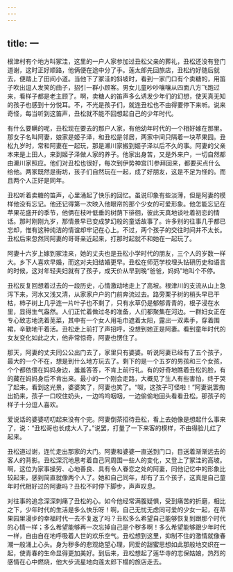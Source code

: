 ```yaml
---
---
---
```

title: 一
---




根津村有个地方叫冢洼，这里的一户人家参加过丑松父亲的葬礼，丑松还没有登门道谢，这时正好顺路，他俩便在途中分了手。莲太郎先回旅店，丑松约好随后就去，便踏上了田间小道。当他下了冢洼的斜坡时，看到一家门口有个卖糖的，用笛子吹出逗人发笑的曲子，招引一群小顾客。男女儿童吵吵嚷嚷从四面八方飞跑过来，看样子都是老主顾了。啊，卖糖人的笛声多么诱发少年们的幻想，使天真无知的孩子也感到十分悦耳。不，不光是孩子们，就连丑松也不由得要停下来听。说来奇怪，每当听到这笛声，丑松就不能不回想起自己的少年时代。

有什么要瞒的呢，丑松现在要去的那户人家，有他幼年时代的一个相好嫁在那里。那女子名叫阿妻，娘家是姬子泽，和丑松是邻居，两家中间只隔着一块苹果园。丑松九岁时，常和阿妻在一起玩，那是濑川家搬到姬子泽以后不久的事。阿妻的父亲本来是上田人，来到姬子泽做人家的养子。他家出身苦，又是外来户，一切自然都由濑川家照应。他们对丑松也很好，每次到伊势神宫[1]参拜回来，都要买点什么给他。两家既然是街坊，孩子们自然玩在一起，成了好朋友，这是不足为怪的。而且两个人正好是同年。

丑松听着卖糖的笛声，心里涌起了快乐的回忆。虽说印象有些淡薄，但是阿妻的模样他没有忘记。他还记得第一次映入他眼帘的那个少女的可爱形象。他怎能忘记在苹果花盛开的季节，他俩在枝叶低垂的树荫下徘徊，彼此天真地谈吐着初恋的情话。那时刚刚九岁，那情景早已变成梦幻般的童话故事了。许多别的往事几乎都已忘却，惟有这种纯洁的情谊却牢记在心上。不过，两个孩子的交往时间并不太长。丑松后来忽然同阿妻的哥哥亲近起来，打那时起就不和她在一起玩了。

阿妻十六岁上嫁到冢洼来，她的丈夫也是丑松小学时代的朋友，三个人的岁数一样大。乡下人喜欢早婚，而这对夫妇结婚更早。丑松在师范学校埋头钻研历史和语言的时候，这对年轻夫妇就有了孩子，成天价从早到晚“爸爸，妈妈”地叫个不停。

丑松反复回想着过去的一段历史，心情激动地走上了高坡。根津川的支流从山上急泻下来，河水又浅又清，从家家户户的门前奔流过去。路旁栗子树的梢头早已干枯，柿子树上几乎连一片叶子也不剩了，只有水草仍是郁郁青青的，根子浸在水里，显得生气盎然。人们正忙着做过冬的准备，人们都聚集在河边。一群妇女正在专心致志地洗着芜菜，其中有一个女人用毛巾遮着太阳，露出一双素手，穿着围裙，辛勤地干着活。丑松走上前打了声招呼，没想到她正是阿妻。看到童年时代的女友变化如此之大，他非常惊奇，阿妻也愣住了。

那天，阿妻的丈夫同公公出门去了，家里只有婆婆。听说阿妻已经有了五个孩子，最大的一个不在，想是到什么地方玩去了。剩下的是一个五岁的男孩和三个女孩，个个都依偎在妈妈身边，羞羞答答，不肯上前行礼。有的好奇地瞧着丑松的脸，有的藏在妈妈身后不肯出来。最小的一个刚会走路，大概见了生人有些害怕，终于哭了起来。看到这光景，婆婆笑了，阿妻也笑了。“呶，这孩子可怪啦！”阿妻说罢掏出奶来，孩子一口咬住奶头，一边呜呜咽咽，一边偷偷地回头看看丑松。那孩子的样子十分逗人喜欢。

爱说话的婆婆叨叨起来没有个完。阿妻倒茶招待丑松，看上去她像是想起什么事来了，说：“丑松哥也长成大人了。”说罢，打量了一下来客的模样，不由得脸儿红了起来。

丑松道过谢，连忙走出那家的大门。阿妻和婆婆一直送到门口，目送着渐渐远去的客人的背影。丑松深沉地思考着自己同周围一些人的变化，又登上了冢洼的高坡。啊，这位为家事操劳、心地善良、具有令人眷恋之处的阿妻，同他记忆中的形象比较起来，感到简直就像两个人了。她和自己同年，却有了五个孩子，这真是自己童年时代相好过的阿妻吗？丑松不时停下脚步，声声叹息。



对往事的追念深深刺痛了丑松的心。如今他经常满腹疑惧，受到痛苦的折磨，相比之下，少年时代的生活是多么快乐呀！啊，自己无忧无虑同可爱的少女一起，在苹果园里漫步的幸福时代一去不复返了吗？丑松多么希望自己能够恢复到跟那个时代的心情一样；多么希望能够再一次忘掉自己是个秽多啊！多么希望能够跟少年时代一样，自由自在地呼吸着人世的欢乐空气。丑松想到这里，抑制不住的激情就像春潮一般涌上心头。身为秽多的悲观绝望心理，同爱的甜蜜思想如此那般地交织在一起，使青春的生命显得更加美好。到后来，丑松想起了莲华寺的志保姑娘，热烈的感情在心中燃烧，他大步流星地向莲太郎下榻的旅店走去。